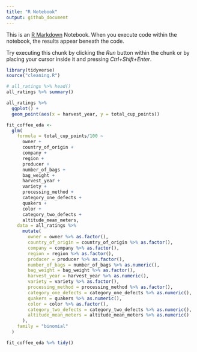 ```yaml
---
title: "R Notebook"
output: github_document
---
```


This is an [R Markdown](http://rmarkdown.rstudio.com) Notebook. When you execute code within the notebook, the results appear beneath the code. 

Try executing this chunk by clicking the *Run* button within the chunk or by placing your cursor inside it and pressing *Ctrl+Shift+Enter*. 

```r
library(tidyverse)
source("cleaning.R")
```


```r
# all_ratings %>% head()
all_ratings %>% summary()

```


```r
all_ratings %>%
  ggplot() +
  geom_point(aes(x = harvest_year, y = total_cup_points))
```

```r
fit_coffee_eda <-
  glm(
    formula = total_cup_points/100 ~ 
      owner + 
      country_of_origin + 
      company + 
      region +
      producer +
      number_of_bags +
      bag_weight +
      harvest_year +
      variety +
      processing_method +
      category_one_defects +
      quakers +
      color +
      category_two_defects +
      altitude_mean_meters,
    data = all_ratings %>%
      mutate(
        owner = owner %>% as.factor(),
        country_of_origin = country_of_origin %>% as.factor(),
        company = company %>% as.factor(),
        region = region %>% as.factor(),
        producer = producer %>% as.factor(),
        number_of_bags = number_of_bags %>% as.numeric(),
        bag_weight = bag_weight %>% as.factor(),
        harvest_year = harvest_year %>% as.numeric(),
        variety = variety %>% as.factor(),
        processing_method = processing_method %>% as.factor(),
        category_one_defects = category_one_defects %>% as.numeric(),
        quakers = quakers %>% as.numeric(),
        color = color %>% as.factor(),
        category_two_defects = category_two_defects %>% as.numeric(),
        altitude_mean_meters = altitude_mean_meters %>% as.numeric()
      ),
    family = "binomial"
  )

fit_coffee_eda %>% tidy()
```

